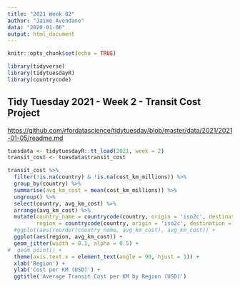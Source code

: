```yaml
---
title: "2021 Week 02"
author: "Jaime Avendano"
data: "2020-01-06"
output: html_document
---
```


```r
knitr::opts_chunk$set(echo = TRUE)
```

```r
library(tidyverse)
library(tidytuesdayR)
library(countrycode)
```

## Tidy Tuesday 2021 - Week 2 - Transit Cost Project

<https://github.com/rfordatascience/tidytuesday/blob/master/data/2021/2021-01-05/readme.md>

```r
tuesdata <- tidytuesdayR::tt_load(2021, week = 2)
transit_cost <- tuesdata$transit_cost
```

```r
transit_cost %>%
  filter(!is.na(country) & !is.na(cost_km_millions)) %>%
  group_by(country) %>%
  summarise(avg_km_cost = mean(cost_km_millions)) %>%
  ungroup() %>%
  select(country, avg_km_cost) %>%
  arrange(avg_km_cost) %>%
  mutate(country_name = countrycode(country, origin = 'iso2c', destination = 'cldr.short.en', nomatch = NULL),
         region = countrycode(country, origin = 'iso2c', destination = 'un.region.name', nomatch = NULL)) %>%
  #ggplot(aes(reorder(country_name, avg_km_cost), avg_km_cost)) +
  ggplot(aes(region, avg_km_cost)) +
  geom_jitter(width = 0.1, alpha = 0.5) +
#  geom_point() +
  theme(axis.text.x = element_text(angle = 90, hjust = 1)) +
  xlab('Region') +
  ylab('Cost per KM (USD)') +
  ggtitle('Average Transit Cost per KM by Region (USD)')
```
